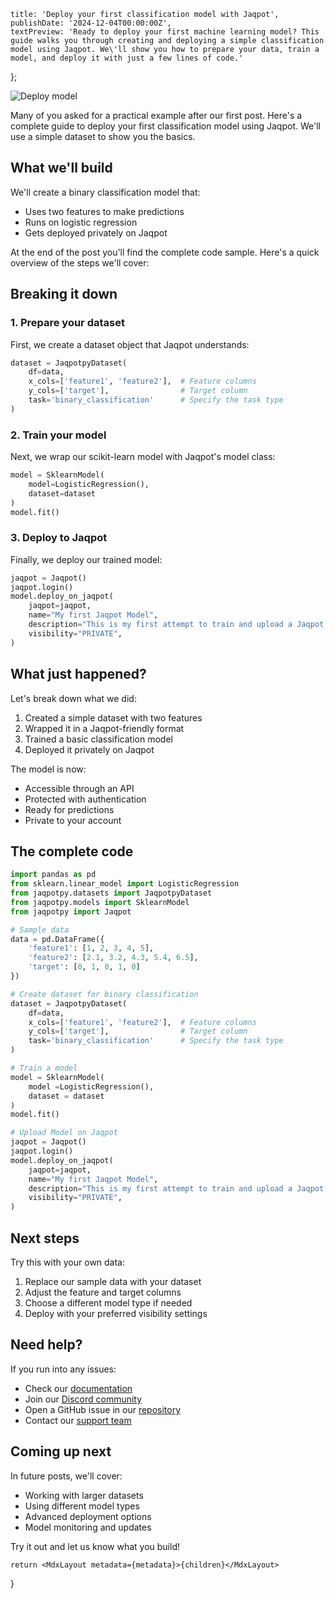 
    title: 'Deploy your first classification model with Jaqpot',
    publishDate: '2024-12-04T00:00:00Z',
    textPreview: 'Ready to deploy your first machine learning model? This guide walks you through creating and deploying a simple classification model using Jaqpot. We\'ll show you how to prepare your data, train a model, and deploy it with just a few lines of code.'
};

![Deploy model](/deploy-first-model.png)

Many of you asked for a practical example after our first post. Here's a complete guide to deploy your first classification model using Jaqpot. We'll use a simple dataset to show you the basics.

## What we'll build

We'll create a binary classification model that:
- Uses two features to make predictions
- Runs on logistic regression
- Gets deployed privately on Jaqpot

At the end of the post you'll find the complete code sample. Here's a quick overview of the steps we'll cover:

## Breaking it down

### 1. Prepare your dataset

First, we create a dataset object that Jaqpot understands:

```python
dataset = JaqpotpyDataset(
    df=data,
    x_cols=['feature1', 'feature2'],  # Feature columns
    y_cols=['target'],                # Target column
    task='binary_classification'      # Specify the task type
)
```

### 2. Train your model

Next, we wrap our scikit-learn model with Jaqpot's model class:

```python
model = SklearnModel(
    model=LogisticRegression(),
    dataset=dataset
)
model.fit()
```

### 3. Deploy to Jaqpot

Finally, we deploy our trained model:

```python
jaqpot = Jaqpot()
jaqpot.login()
model.deploy_on_jaqpot(
    jaqpot=jaqpot,
    name="My first Jaqpot Model",
    description="This is my first attempt to train and upload a Jaqpot model.",
    visibility="PRIVATE",
)
```

## What just happened?

Let's break down what we did:
1. Created a simple dataset with two features
2. Wrapped it in a Jaqpot-friendly format
3. Trained a basic classification model
4. Deployed it privately on Jaqpot

The model is now:
- Accessible through an API
- Protected with authentication
- Ready for predictions
- Private to your account

## The complete code

```python
import pandas as pd
from sklearn.linear_model import LogisticRegression
from jaqpotpy.datasets import JaqpotpyDataset
from jaqpotpy.models import SklearnModel
from jaqpotpy import Jaqpot

# Sample data
data = pd.DataFrame({
    'feature1': [1, 2, 3, 4, 5],
    'feature2': [2.1, 3.2, 4.3, 5.4, 6.5],
    'target': [0, 1, 0, 1, 0]
})

# Create dataset for binary classification
dataset = JaqpotpyDataset(
    df=data,
    x_cols=['feature1', 'feature2'],  # Feature columns
    y_cols=['target'],                # Target column
    task='binary_classification'      # Specify the task type
)

# Τrain a model
model = SklearnModel(
    model =LogisticRegression(),
    dataset = dataset
)
model.fit()

# Upload Model on Jaqpot
jaqpot = Jaqpot()
jaqpot.login()
model.deploy_on_jaqpot(
    jaqpot=jaqpot,
    name="My first Jaqpot Model",
    description="This is my first attempt to train and upload a Jaqpot model.",
    visibility="PRIVATE",
)
```
## Next steps

Try this with your own data:
1. Replace our sample data with your dataset
2. Adjust the feature and target columns
3. Choose a different model type if needed
4. Deploy with your preferred visibility settings

## Need help?

If you run into any issues:
- Check our [documentation](https://jaqpot.org/docs)
- Join our [Discord community](https://discord.gg/tVpCjYQqSV)
- Open a GitHub issue in our [repository](https://github.com/ntua-unit-of-control-and-informatics/jaqpotpy/issues)
- Contact our [support team](mailto:jaqpot@jaqpot.org)

## Coming up next

In future posts, we'll cover:
- Working with larger datasets
- Using different model types
- Advanced deployment options
- Model monitoring and updates

Try it out and let us know what you build!

    return <MdxLayout metadata={metadata}>{children}</MdxLayout>
}
